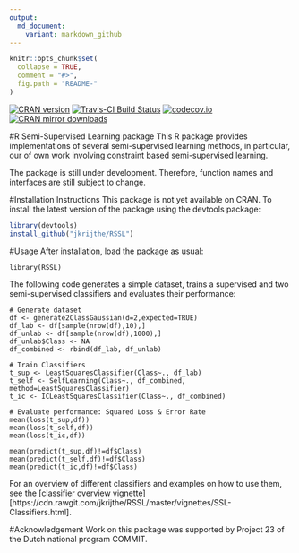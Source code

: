 ```yaml
---
output:
  md_document:
    variant: markdown_github
---
```


<!-- README.md is generated from README.Rmd. Please edit that file -->

```r
knitr::opts_chunk$set(
  collapse = TRUE,
  comment = "#>",
  fig.path = "README-"
)
```
[![CRAN version](http://www.r-pkg.org/badges/version/RSSL)](http://cran.rstudio.com/web/packages/RSSL/index.html)
[![Travis-CI Build Status](https://travis-ci.org/jkrijthe/RSSL.png?branch=master)](https://travis-ci.org/jkrijthe/RSSL)
[![codecov.io](https://codecov.io/github/jkrijthe/RSSL/coverage.svg?branch=master)](https://codecov.io/github/jkrijthe/RSSL?branch=master)
[![CRAN mirror downloads](http://cranlogs.r-pkg.org/badges/RSSL)](http://cran.rstudio.com/web/packages/RSSL/index.html)

#R Semi-Supervised Learning package
This R package provides implementations of several semi-supervised learning methods, in particular, our of own work involving constraint based semi-supervised learning. 

The package is still under development. Therefore, function names and interfaces are still subject to change.

#Installation Instructions
This package is not yet available on CRAN. To install the latest version of the package using the devtools package:
```r
library(devtools)
install_github("jkrijthe/RSSL")
```

#Usage
After installation, load the package as usual:
```
library(RSSL)
```
The following code generates a simple dataset, trains a supervised and two semi-supervised classifiers and evaluates their performance:
```
# Generate dataset
df <- generate2ClassGaussian(d=2,expected=TRUE)
df_lab <- df[sample(nrow(df),10),]
df_unlab <- df[sample(nrow(df),1000),]
df_unlab$Class <- NA
df_combined <- rbind(df_lab, df_unlab)

# Train Classifiers
t_sup <- LeastSquaresClassifier(Class~., df_lab)
t_self <- SelfLearning(Class~., df_combined, method=LeastSquaresClassifier)
t_ic <- ICLeastSquaresClassifier(Class~., df_combined)

# Evaluate performance: Squared Loss & Error Rate
mean(loss(t_sup,df))
mean(loss(t_self,df))
mean(loss(t_ic,df))

mean(predict(t_sup,df)!=df$Class)
mean(predict(t_self,df)!=df$Class)
mean(predict(t_ic,df)!=df$Class)
```
For an overview of different classifiers and examples on how to use them, see the [classifier overview vignette][https://cdn.rawgit.com/jkrijthe/RSSL/master/vignettes/SSL-Classifiers.html].

#Acknowledgement
Work on this package was supported by Project 23 of the Dutch national program COMMIT.